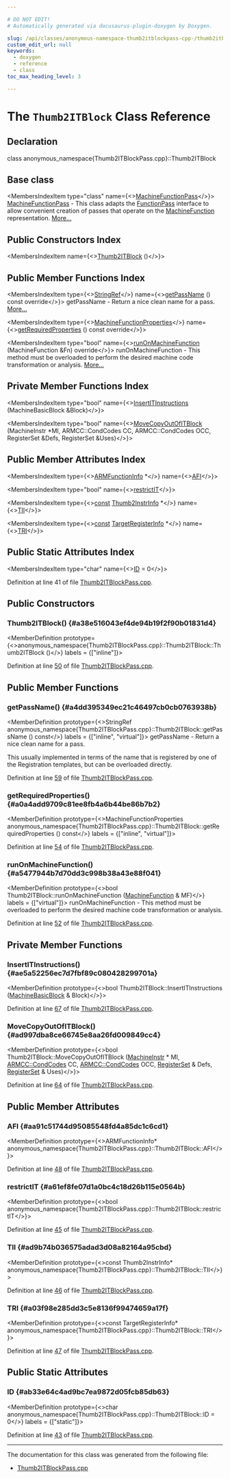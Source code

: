 ```yaml
---

# DO NOT EDIT!
# Automatically generated via docusaurus-plugin-doxygen by Doxygen.

slug: /api/classes/anonymous-namespace-thumb2itblockpass-cpp-/thumb2itblock
custom_edit_url: null
keywords:
  - doxygen
  - reference
  - class
toc_max_heading_level: 3

---
```





# The `Thumb2ITBlock` Class Reference

<DoxygenPage pluginConfig={pluginConfig}>



## Declaration

<CodeBlock>class anonymous_namespace{Thumb2ITBlockPass.cpp}::Thumb2ITBlock</CodeBlock>

## Base class

<MembersIndex>

<MembersIndexItem
  type="class"
  name={<><a href="/docs/api/classes/llvm/machinefunctionpass">MachineFunctionPass</a></>}>
<a href="/docs/api/classes/llvm/machinefunctionpass">MachineFunctionPass</a> - This class adapts the <a href="/docs/api/classes/llvm/functionpass">FunctionPass</a> interface to allow convenient creation of passes that operate on the <a href="/docs/api/classes/llvm/machinefunction">MachineFunction</a> representation. <a href="/docs/api/classes/llvm/machinefunctionpass/#details">More...</a>
</MembersIndexItem>

</MembersIndex>

## Public Constructors Index

<MembersIndex>

<MembersIndexItem
  name={<><a href="#a38e516043ef4de94b19f2f90b01831d4">Thumb2ITBlock</a> ()</>}>
</MembersIndexItem>

</MembersIndex>

## Public Member Functions Index

<MembersIndex>

<MembersIndexItem
  type={<><a href="/docs/api/classes/llvm/stringref">StringRef</a></>}
  name={<><a href="#a4dd395349ec21c46497cb0cb0763938b">getPassName</a> () const override</>}>
getPassName - Return a nice clean name for a pass. <a href="#a4dd395349ec21c46497cb0cb0763938b">More...</a>
</MembersIndexItem>

<MembersIndexItem
  type={<><a href="/docs/api/classes/llvm/machinefunctionproperties">MachineFunctionProperties</a></>}
  name={<><a href="#a0a4add9709c81ee8fb4a6b44be86b7b2">getRequiredProperties</a> () const override</>}>
</MembersIndexItem>

<MembersIndexItem
  type="bool"
  name={<><a href="#a5477944b7d70dd3c998b38a43e88f041">runOnMachineFunction</a> (MachineFunction &amp;Fn) override</>}>
runOnMachineFunction - This method must be overloaded to perform the desired machine code transformation or analysis. <a href="#a5477944b7d70dd3c998b38a43e88f041">More...</a>
</MembersIndexItem>

</MembersIndex>

## Private Member Functions Index

<MembersIndex>

<MembersIndexItem
  type="bool"
  name={<><a href="#ae5a52256ec7d7fbf89c080428299701a">InsertITInstructions</a> (MachineBasicBlock &amp;Block)</>}>
</MembersIndexItem>

<MembersIndexItem
  type="bool"
  name={<><a href="#ad997dba8ce66745e8aa26fd009849cc4">MoveCopyOutOfITBlock</a> (MachineInstr &#42;MI, ARMCC::CondCodes CC, ARMCC::CondCodes OCC, RegisterSet &amp;Defs, RegisterSet &amp;Uses)</>}>
</MembersIndexItem>

</MembersIndex>

## Public Member Attributes Index

<MembersIndex>

<MembersIndexItem
  type={<><a href="/docs/api/classes/llvm/armfunctioninfo">ARMFunctionInfo</a> &#42;</>}
  name={<><a href="#aa91c51744d95085548fd4a85dc1c6cd1">AFI</a></>}>
</MembersIndexItem>

<MembersIndexItem
  type="bool"
  name={<><a href="#a61ef8fe07d1a0bc4c18d26b115e0564b">restrictIT</a></>}>
</MembersIndexItem>

<MembersIndexItem
  type={<><a href="/docs/api/files/lib/lib/target/lib/target/aarch64/aarch64promoteconstant-cpp/#a90f8350fecae261c25be85d38b451bff">const</a> <a href="/docs/api/classes/llvm/thumb2instrinfo">Thumb2InstrInfo</a> &#42;</>}
  name={<><a href="#ad9b74b036575adad3d08a82164a95cbd">TII</a></>}>
</MembersIndexItem>

<MembersIndexItem
  type={<><a href="/docs/api/files/lib/lib/target/lib/target/aarch64/aarch64promoteconstant-cpp/#a90f8350fecae261c25be85d38b451bff">const</a> <a href="/docs/api/classes/llvm/targetregisterinfo">TargetRegisterInfo</a> &#42;</>}
  name={<><a href="#a03f98e285dd3c5e8136f99474659a17f">TRI</a></>}>
</MembersIndexItem>

</MembersIndex>

## Public Static Attributes Index

<MembersIndex>

<MembersIndexItem
  type="char"
  name={<><a href="#ab33e64c4ad9bc7ea9872d05fcb85db63">ID</a> = 0</>}>
</MembersIndexItem>

</MembersIndex>


Definition at line 41 of file <a href="/docs/api/files/lib/lib/target/lib/target/arm/thumb2itblockpass-cpp">Thumb2ITBlockPass.cpp</a>.

<SectionDefinition>

## Public Constructors

### Thumb2ITBlock() {#a38e516043ef4de94b19f2f90b01831d4}

<MemberDefinition
  prototype={<>anonymous&#95;namespace&#123;Thumb2ITBlockPass.cpp&#125;::Thumb2ITBlock::Thumb2ITBlock ()</>}
  labels = {["inline"]}>

Definition at line <a href="/docs/api/files/lib/lib/target/lib/target/arm/thumb2itblockpass-cpp/#l00050">50</a> of file <a href="/docs/api/files/lib/lib/target/lib/target/arm/thumb2itblockpass-cpp">Thumb2ITBlockPass.cpp</a>.
</MemberDefinition>

</SectionDefinition>

<SectionDefinition>

## Public Member Functions

### getPassName() {#a4dd395349ec21c46497cb0cb0763938b}

<MemberDefinition
  prototype={<>StringRef anonymous&#95;namespace&#123;Thumb2ITBlockPass.cpp&#125;::Thumb2ITBlock::getPassName () const</>}
  labels = {["inline", "virtual"]}>
getPassName - Return a nice clean name for a pass.

This usually implemented in terms of the name that is registered by one of the Registration templates, but can be overloaded directly.

Definition at line <a href="/docs/api/files/lib/lib/target/lib/target/arm/thumb2itblockpass-cpp/#l00059">59</a> of file <a href="/docs/api/files/lib/lib/target/lib/target/arm/thumb2itblockpass-cpp">Thumb2ITBlockPass.cpp</a>.
</MemberDefinition>

### getRequiredProperties() {#a0a4add9709c81ee8fb4a6b44be86b7b2}

<MemberDefinition
  prototype={<>MachineFunctionProperties anonymous&#95;namespace&#123;Thumb2ITBlockPass.cpp&#125;::Thumb2ITBlock::getRequiredProperties () const</>}
  labels = {["inline", "virtual"]}>

Definition at line <a href="/docs/api/files/lib/lib/target/lib/target/arm/thumb2itblockpass-cpp/#l00054">54</a> of file <a href="/docs/api/files/lib/lib/target/lib/target/arm/thumb2itblockpass-cpp">Thumb2ITBlockPass.cpp</a>.
</MemberDefinition>

### runOnMachineFunction() {#a5477944b7d70dd3c998b38a43e88f041}

<MemberDefinition
  prototype={<>bool Thumb2ITBlock::runOnMachineFunction (<a href="/docs/api/classes/llvm/machinefunction">MachineFunction</a> &amp; MF)</>}
  labels = {["virtual"]}>
runOnMachineFunction - This method must be overloaded to perform the desired machine code transformation or analysis.

Definition at line <a href="/docs/api/files/lib/lib/target/lib/target/arm/thumb2itblockpass-cpp/#l00052">52</a> of file <a href="/docs/api/files/lib/lib/target/lib/target/arm/thumb2itblockpass-cpp">Thumb2ITBlockPass.cpp</a>.
</MemberDefinition>

</SectionDefinition>

<SectionDefinition>

## Private Member Functions

### InsertITInstructions() {#ae5a52256ec7d7fbf89c080428299701a}

<MemberDefinition
  prototype={<>bool Thumb2ITBlock::InsertITInstructions (<a href="/docs/api/classes/llvm/machinebasicblock">MachineBasicBlock</a> &amp; Block)</>}>

Definition at line <a href="/docs/api/files/lib/lib/target/lib/target/arm/thumb2itblockpass-cpp/#l00067">67</a> of file <a href="/docs/api/files/lib/lib/target/lib/target/arm/thumb2itblockpass-cpp">Thumb2ITBlockPass.cpp</a>.
</MemberDefinition>

### MoveCopyOutOfITBlock() {#ad997dba8ce66745e8aa26fd009849cc4}

<MemberDefinition
  prototype={<>bool Thumb2ITBlock::MoveCopyOutOfITBlock (<a href="/docs/api/classes/llvm/machineinstr">MachineInstr</a> &#42; MI, <a href="/docs/api/namespaces/llvm/armcc/#ac8391dd6b8083baa870dee5142ff22b6">ARMCC::CondCodes</a> CC, <a href="/docs/api/namespaces/llvm/armcc/#ac8391dd6b8083baa870dee5142ff22b6">ARMCC::CondCodes</a> OCC, <a href="/docs/api/files/lib/lib/target/lib/target/arm/thumb2itblockpass-cpp/#a31166d6c29e87920b15c368afb02a571">RegisterSet</a> &amp; Defs, <a href="/docs/api/files/lib/lib/target/lib/target/arm/thumb2itblockpass-cpp/#a31166d6c29e87920b15c368afb02a571">RegisterSet</a> &amp; Uses)</>}>

Definition at line <a href="/docs/api/files/lib/lib/target/lib/target/arm/thumb2itblockpass-cpp/#l00064">64</a> of file <a href="/docs/api/files/lib/lib/target/lib/target/arm/thumb2itblockpass-cpp">Thumb2ITBlockPass.cpp</a>.
</MemberDefinition>

</SectionDefinition>

<SectionDefinition>

## Public Member Attributes

### AFI {#aa91c51744d95085548fd4a85dc1c6cd1}

<MemberDefinition
  prototype={<>ARMFunctionInfo&#42; anonymous&#95;namespace&#123;Thumb2ITBlockPass.cpp&#125;::Thumb2ITBlock::AFI</>}>

Definition at line <a href="/docs/api/files/lib/lib/target/lib/target/arm/thumb2itblockpass-cpp/#l00048">48</a> of file <a href="/docs/api/files/lib/lib/target/lib/target/arm/thumb2itblockpass-cpp">Thumb2ITBlockPass.cpp</a>.
</MemberDefinition>

### restrictIT {#a61ef8fe07d1a0bc4c18d26b115e0564b}

<MemberDefinition
  prototype={<>bool anonymous&#95;namespace&#123;Thumb2ITBlockPass.cpp&#125;::Thumb2ITBlock::restrictIT</>}>

Definition at line <a href="/docs/api/files/lib/lib/target/lib/target/arm/thumb2itblockpass-cpp/#l00045">45</a> of file <a href="/docs/api/files/lib/lib/target/lib/target/arm/thumb2itblockpass-cpp">Thumb2ITBlockPass.cpp</a>.
</MemberDefinition>

### TII {#ad9b74b036575adad3d08a82164a95cbd}

<MemberDefinition
  prototype={<>const Thumb2InstrInfo&#42; anonymous&#95;namespace&#123;Thumb2ITBlockPass.cpp&#125;::Thumb2ITBlock::TII</>}>

Definition at line <a href="/docs/api/files/lib/lib/target/lib/target/arm/thumb2itblockpass-cpp/#l00046">46</a> of file <a href="/docs/api/files/lib/lib/target/lib/target/arm/thumb2itblockpass-cpp">Thumb2ITBlockPass.cpp</a>.
</MemberDefinition>

### TRI {#a03f98e285dd3c5e8136f99474659a17f}

<MemberDefinition
  prototype={<>const TargetRegisterInfo&#42; anonymous&#95;namespace&#123;Thumb2ITBlockPass.cpp&#125;::Thumb2ITBlock::TRI</>}>

Definition at line <a href="/docs/api/files/lib/lib/target/lib/target/arm/thumb2itblockpass-cpp/#l00047">47</a> of file <a href="/docs/api/files/lib/lib/target/lib/target/arm/thumb2itblockpass-cpp">Thumb2ITBlockPass.cpp</a>.
</MemberDefinition>

</SectionDefinition>

<SectionDefinition>

## Public Static Attributes

### ID {#ab33e64c4ad9bc7ea9872d05fcb85db63}

<MemberDefinition
  prototype={<>char anonymous&#95;namespace&#123;Thumb2ITBlockPass.cpp&#125;::Thumb2ITBlock::ID = 0</>}
  labels = {["static"]}>

Definition at line <a href="/docs/api/files/lib/lib/target/lib/target/arm/thumb2itblockpass-cpp/#l00043">43</a> of file <a href="/docs/api/files/lib/lib/target/lib/target/arm/thumb2itblockpass-cpp">Thumb2ITBlockPass.cpp</a>.
</MemberDefinition>

</SectionDefinition>

<hr/>

The documentation for this class was generated from the following file:

<ul>
<li><a href="/docs/api/files/lib/lib/target/lib/target/arm/thumb2itblockpass-cpp">Thumb2ITBlockPass.cpp</a></li>
</ul>

</DoxygenPage>
